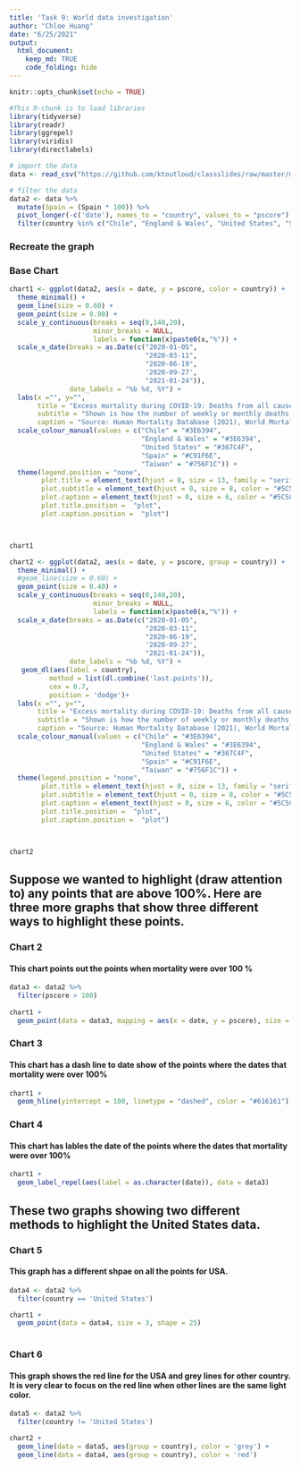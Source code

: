 ```yaml
---
title: 'Task 9: World data investigation'
author: "Chloe Huang"
date: "6/25/2021"
output: 
  html_document: 
    keep_md: TRUE
    code_folding: hide
---
```


```r
knitr::opts_chunk$set(echo = TRUE)
```

```r
#This R-chunk is to load libraries
library(tidyverse)
library(readr)
library(ggrepel)
library(viridis)
library(directlabels)
```

```r
# import the data
data <- read_csv("https://github.com/ktoutloud/classslides/raw/master/math335/data/M335_excess-mortality-p-scores.csv")

# filter the data
data2 <- data %>% 
  mutate(Spain = (Spain * 100)) %>% 
  pivot_longer(-c('date'), names_to = "country", values_to = "pscore") %>% 
  filter(country %in% c("Chile", "England & Wales", "United States", "Spain", "Taiwan"))

```

### Recreate the graph

### Base Chart

```r
chart1 <- ggplot(data2, aes(x = date, y = pscore, color = country)) +
  theme_minimal() +
  geom_line(size = 0.60) +
  geom_point(size = 0.90) +
  scale_y_continuous(breaks = seq(0,140,20), 
                     minor_breaks = NULL, 
                     labels = function(x)paste0(x,"%")) +
  scale_x_date(breaks = as.Date(c("2020-01-05",
                                  "2020-03-11",
                                  "2020-06-19",
                                  '2020-09-27',
                                  "2021-01-24")),
               date_labels = "%b %d, %Y") +
  labs(x ="", y="",
       title = "Excess mortality during COVID-19: Deaths from all causes compared to previous \nyears, all ages",
       subtitle = "Shown is how the number of weekly or monthly deaths in 2020–2021 differs as a percentage from the average number of deaths in the same \nperiod over the years 2015–2019. This metric is called the P-score. The reported number of deaths might not count all deaths that occurred \ndue to incomplete coverage and delays in death reporting.",
       caption = "Source: Human Mortality Database (2021), World Mortality Database (2021)                                                                                OurWorldInData.org/coronavirus • CC BY \nNote: Comparisons across countries are affected by differences in the completeness of death reporting. Details can be found at our Excess Mortality page.") +
  scale_colour_manual(values = c("Chile" = "#3E6394",
                                 "England & Wales" = "#3E6394",
                                 "United States" = "#367C4F",
                                 "Spain" = "#C91F6E",
                                 "Taiwan" = "#756F1C")) +
  theme(legend.position = "none",
        plot.title = element_text(hjust = 0, size = 13, family = "serif", color = "#555555"),
        plot.subtitle = element_text(hjust = 0, size = 8, color = "#5C5C5C"),
        plot.caption = element_text(hjust = 0, size = 6, color = "#5C5C5C"),
        plot.title.position =  "plot",
        plot.caption.position =  "plot")



chart1

```

```r
chart2 <- ggplot(data2, aes(x = date, y = pscore, group = country)) +
  theme_minimal() +
  #geom_line(size = 0.60) +
  geom_point(size = 0.40) +
  scale_y_continuous(breaks = seq(0,140,20), 
                     minor_breaks = NULL, 
                     labels = function(x)paste0(x,"%")) +
  scale_x_date(breaks = as.Date(c("2020-01-05",
                                  "2020-03-11",
                                  "2020-06-19",
                                  '2020-09-27',
                                  "2021-01-24")),
               date_labels = "%b %d, %Y") +
   geom_dl(aes(label = country),
          method = list(dl.combine('last.points')),
          cex = 0.7,
          position = 'dodge')+
  labs(x ="", y="",
       title = "Excess mortality during COVID-19: Deaths from all causes compared to previous \nyears, all ages",
       subtitle = "Shown is how the number of weekly or monthly deaths in 2020–2021 differs as a percentage from the average number of deaths in the same \nperiod over the years 2015–2019. This metric is called the P-score. The reported number of deaths might not count all deaths that occurred \ndue to incomplete coverage and delays in death reporting.",
       caption = "Source: Human Mortality Database (2021), World Mortality Database (2021)                                                                                OurWorldInData.org/coronavirus • CC BY \nNote: Comparisons across countries are affected by differences in the completeness of death reporting. Details can be found at our Excess Mortality page.") +
  scale_colour_manual(values = c("Chile" = "#3E6394",
                                 "England & Wales" = "#3E6394",
                                 "United States" = "#367C4F",
                                 "Spain" = "#C91F6E",
                                 "Taiwan" = "#756F1C")) +
  theme(legend.position = "none",
        plot.title = element_text(hjust = 0, size = 13, family = "serif", color = "#555555"),
        plot.subtitle = element_text(hjust = 0, size = 8, color = "#5C5C5C"),
        plot.caption = element_text(hjust = 0, size = 6, color = "#5C5C5C"),
        plot.title.position =  "plot",
        plot.caption.position =  "plot")



chart2
```



## Suppose we wanted to highlight (draw attention to) any points that are above 100%. Here are three more graphs that show three different ways to highlight these points.


### Chart 2

#### This chart points out the points when mortality were over 100 %
```r
data3 <- data2 %>%
  filter(pscore > 100)
  
chart1 +
  geom_point(data = data3, mapping = aes(x = date, y = pscore), size = 2, shape = 1)


```

### Chart 3
#### This chart has a dash line to date show of the points where the dates that mortality were over 100%
```r

chart1 +
  geom_hline(yintercept = 100, linetype = "dashed", color = "#616161")

```

### Chart 4
#### This chart has lables the date of the points where the dates that mortality were over 100%
```r

chart1 +
  geom_label_repel(aes(label = as.character(date)), data = data3)

```




## These two graphs showing two different methods to highlight the United States data.



### Chart 5

#### This graph has a different shpae on all the points for USA. 
```r

data4 <- data2 %>%
  filter(country == 'United States')

chart1 +
  geom_point(data = data4, size = 3, shape = 25)
  


```

### Chart 6
#### This graph shows the red line for the USA and grey lines for other country. It is very clear to focus on the red line when other lines are the same light color.
```r


data5 <- data2 %>%
  filter(country != 'United States')

chart2 +
  geom_line(data = data5, aes(group = country), color = 'grey') +
  geom_line(data = data4, aes(group = country), color = 'red') 


```